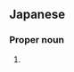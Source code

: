 ==Japanese==
{{ja-kanjitab|のぶ|あき}}

===Proper noun===
{{ja-pos|proper|のぶあき}}

# {{given name|male|lang=ja|sort=のぶあき}}